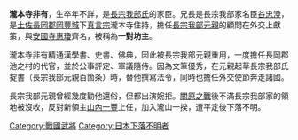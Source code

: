 {{無來源|time=2011-03-11}}
'''瀧本寺非有'''，生卒年不詳，是[[長宗我部氏|長宗我部氏]]的家臣。兄長是長宗我部家名臣[[谷忠澄|谷忠澄]]，是[[土佐|土佐]][[長岡郡|長岡郡]][[岡豐城|岡豐城]]下[[真言宗|真言宗]]瀧本寺住持，擔任[[長宗我部元親|長宗我部元親]]的顧問在外交上獻策，與[[安國寺惠瓊|安國寺惠瓊]]齊名，被稱為'''一對坊主'''。

瀧本寺非有精通漢學書、史書、佛典，因此被長宗我部元親重用，一度擔任長岡郡池之村的代官，並於公事評定、軍議隨侍。因為文筆優秀，在元親起草長宗我部氏掟書（長宗我部元親百箇条）時，替他撰寫法令，同時也擔任外交使節奔走諸國。

長宗我部元親曾經幾度勸他還俗，但都出演婉拒。[[關原之戰|關原之戰]]後不滿長宗我部家的領地被沒收，反對新領主[[山內一豐|山內一豐]]上任，加入瀧山一揆，遭平定後下落不明。

[[Category:戰國武將|Category:戰國武將]]
[[Category:日本下落不明者|Category:日本下落不明者]]